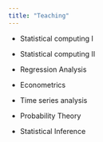 ```yaml
---
title: "Teaching"
---
```


- Statistical computing I

- Statistical computing II

- Regression Analysis

- Econometrics

- Time series analysis

- Probability Theory

- Statistical Inference
